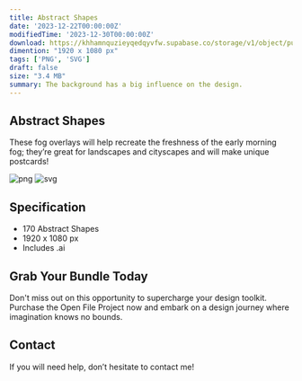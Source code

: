 ```yaml
---
title: Abstract Shapes
date: '2023-12-22T00:00:00Z'
modifiedTime: '2023-12-30T00:00:00Z'
download: https://khhamnquzieyqedqyvfw.supabase.co/storage/v1/object/public/Assets/abstract-shapes/Abstract%20Shapes.ai
dimention: "1920 x 1080 px"
tags: ['PNG', 'SVG']
draft: false
size: "3.4 MB"
summary: The background has a big influence on the design.
---
```


## Abstract Shapes

These fog overlays will help recreate the freshness of the early morning fog; they’re great for landscapes and cityscapes and will make unique postcards!

<Image
  src='https://khhamnquzieyqedqyvfw.supabase.co/storage/v1/object/public/Assets/abstract-shapes/1.png'
  width={1280}
  height={720}
  alt='png'
/>
<Image
  src='https://khhamnquzieyqedqyvfw.supabase.co/storage/v1/object/public/Assets/abstract-shapes/2.png'
  width={1280}
  height={720}
  alt='svg'
/>
<Image
  src='https://khhamnquzieyqedqyvfw.supabase.co/storage/v1/object/public/Assets/abstract-shapes/1.svg'
  width={1280}
  height={720}
  alt=''
/>

## Specification

- 170 Abstract Shapes
- 1920 x 1080 px
- Includes .ai


## Grab Your Bundle Today

Don't miss out on this opportunity to supercharge your design toolkit. Purchase the Open File Project now and embark on a design journey where imagination knows no bounds.

## Contact

If you will need help, don’t hesitate to contact me!
